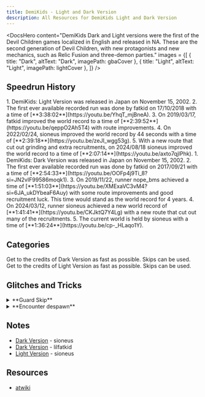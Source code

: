```yaml
---
title: DemiKids - Light and Dark Version
description: All Resources for DemiKids Light and Dark Version
---
```



<DocsHero 
    content="DemiKids Dark and Light versions were the first of the Devil Children games localized in English and released in NA. These are the second generation of Devil Children, with new protagonists and new mechanics, such as Relic Fusion and three-demon parties."
    images = {[
        {
            title: "Dark",
            altText: "Dark",
            imagePath: gbaCover
        },
        {
            title: "Light",
            altText: "Light",
            imagePath: lightCover
        },
    ]}
/>


<LinkCard title="Leaderboards" href="https://www.speedrun.com/demikids_light_version_and_dark_version" description="See all the submitted runs on Speedrun.com"/>

## Speedrun History
<Tabs>
    <TabItem label="Light">
    <Steps>
        1. DemiKids: Light Version was released in Japan on November 15, 2002.
    2. The first ever available recorded run was done by fatkid on 17/10/2018 with a time of [**3:38:02**](https://youtu.be/YhqT_mjBneA).
    3. On 2019/03/17, fatkid improved the world record to a time of [**2:39:52**](https://youtu.be/qeppO2Ah5T4) with route improvements.
    4. On 2022/02/24, sioneus improved the world record by 44 seconds with a time of [**2:39:18**](https://youtu.be/zeJI_wgg53g).
    5. With a new route that cut out grinding and extra recruitments, on 2024/08/18 sioneus improved the world record to a time of [**2:07:14**](https://youtu.be/axto7qjlPhk).
    </Steps>
    </TabItem>
    <TabItem label="Dark">
    <Steps>
        1. DemiKids: Dark Version was released in Japan on November 15, 2002.
        2. The first ever available recorded run was done by fatkid on 2017/09/21 with a time of [**2:54:33**](https://youtu.be/OOFp4j9Ti_8?si=JN2vIF99586moqk1).
        3. On 2019/11/22, runner nope_bms achieved a time of [**1:51:03**](https://youtu.be/XMExaVC3vM4?si=6JA_ukDYbeaF6Auy) with some route improvements and good recruitment luck. This time would stand as the world record for 4 years.
        4. On 2024/03/12, runner sioneus achieved a new world record of [**1:41:41**](https://youtu.be/CKJktQ7Y4Lg) with a new route that cut out many of the recruitments.
        5. The current world is held by sioneus with a time of [**1:36:24**](https://youtu.be/cp-_HLaqo1Y).
    </Steps>
    </TabItem>
</Tabs>

## Categories
<CardGrid>
    <Card title="Dark Version">Get to the credits of Dark Version as fast as possible. Skips can be used.</Card>
    <Card title="Light Version">Get to the credits of Light Version as fast as possible. Skips can be used.</Card>
    </CardGrid>

## Glitches and Tricks
<details>
<summary>**Guard Skip**</summary>

The guard that blocks the way to Avalon can be bypassed by moving diagonally across him. This can be reproduced in both versions of the game and allows the player to access lategame items much earlier than intended. It is also possible to go fight the last boss fight from there at any moment.
</details>

<details>
<summary>**Encounter despawn**</summary>

By pressing select to open the map, the internal encounter counter is reset to zero. By doing so in a rhythm, it is possible to avoid all random encounters.
</details>

## Notes
- [Dark Version](https://sioneus.me/notes/demikids-dark/) - sioneus
- [Dark Version](https://pastebin.com/n04ZmGMp) - lilfatkid
- [Light Version](https://sioneus.me/notes/demikids-light) - sioneus

## Resources
- [atwiki](https://w.atwiki.jp/devilchildren_ld/pages/189.html) 